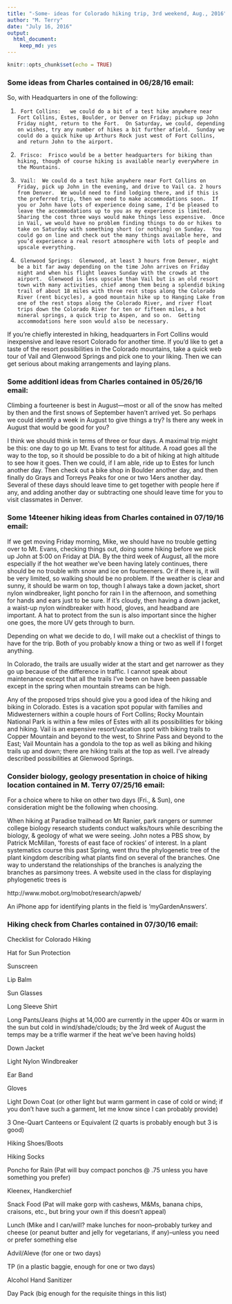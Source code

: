 ```yaml
---
title: "-Some- ideas for Colorado hiking trip, 3rd weekend, Aug., 2016"
author: "M. Terry"
date: "July 16, 2016"
output: 
  html_document: 
    keep_md: yes
---
```


```r
knitr::opts_chunk$set(echo = TRUE)
```

### Some ideas from Charles contained in **06/28/16** email:

So, with Headquarters in one of the following:

 1)      Fort Collins:   we could do a bit of a test hike anywhere near Fort Collins, Estes, Boulder, or Denver on Friday; pickup up John Friday night, return to the Fort.  On Saturday, we could, depending on wishes, try any number of hikes a bit further afield.  Sunday we could do a quick hike up Arthurs Rock just west of Fort Collins, and return John to the airport.

2)      Frisco:  Frisco would be a better headquarters for biking than hiking, though of course hiking is available nearly everywhere in the Mountains. 

3)      Vail:  We could do a test hike anywhere near Fort Collins on Friday, pick up John in the evening, and drive to Vail ca. 2 hours from Denver.  We would need to find lodging there, and if this is the preferred trip, then we need to make accommodations soon.  If you or John have lots of experience doing same, I’d be pleased to leave the accommodations up to you as my experience is limited.  Sharing the cost three ways would make things less expensive.  Once in Vail, we would have no problem finding things to do or hikes to take on Saturday with something short (or nothing) on Sunday.  You could go on line and check out the many things available here, and you’d experience a real resort atmosphere with lots of people and upscale everything. 

4)      Glenwood Springs:  Glenwood, at least 3 hours from Denver, might be a bit far away depending on the time John arrives on Friday night and when his flight leaves Sunday with the crowds at the airport.  Glenwood is less upscale than Vail but is an old resort town with many activities, chief among them being a splendid biking trail of about 18 miles with three rest stops along the Colorado River (rent bicycles), a good mountain hike up to Hanging Lake from one of the rest stops along the Colorado River, and river float trips down the Colorado River for ten or fifteen miles, a hot mineral springs, a quick trip to Aspen, and so on.  Getting accommodations here soon would also be necessary.     

 

If you’re chiefly interested in hiking, headquarters in Fort Collins would inexpensive and leave resort Colorado for another time.  If you’d like to get a taste of the resort possibilities in the Colorado mountains, take a quick web tour of Vail and Glenwood Springs and pick one to your liking.  Then we can get serious about making arrangements and laying plans. 


### Some additionl ideas from Charles contained in **05/26/16** email:

Climbing a fourteener is  best in August—most or all of the snow has melted by then and the first snows of September haven’t arrived yet.  So perhaps we could identify a week in August to give things a try?  Is there any week in August that would be good for you?

 
I think we should think in terms of three or four days.  A maximal trip might be this:  one day to go up Mt. Evans to test for altitude.  A road goes all the way to the top, so it should be possible to do a bit of hiking at high altitude to see how it goes.  Then we could, if I am able, ride up to Estes for lunch another day.  Then  check out a bike shop in Boulder another day, and then finally do Grays and Torreys Peaks for one or two 14ers another day.  Several of these days should leave time to get together with people here if any, and adding another day or subtracting one should leave time for you to visit classmates in Denver.  

### Some 14teener hiking ideas from Charles contained in **07/19/16** email:

If we get moving Friday morning, Mike, we should have no trouble getting over to Mt. Evans, checking things out, doing some hiking before we pick up John at 5:00 on Friday at DIA.  By the third week of August, all the more especially if the hot weather we’ve been having lately continues, there should be no trouble with snow and ice on fourteeners.  Or if there is, it will be very limited, so walking should be no problem.  If the weather is clear and sunny, it should be warm on top, though I always take a down jacket, short nylon windbreaker, light poncho for rain I in the afternoon, and something for hands and ears just to be sure.  If it’s cloudy, then having a down jacket, a waist-up nylon windbreaker with hood, gloves, and headband are important.  A hat to protect from the sun is also important since the higher one goes, the more UV gets through to burn.     

 Depending on what we decide to do, I will make out a checklist of things to have for the trip.  Both of you probably know a thing or two as well if I forget anything.   

 In Colorado, the trails are usually wider at the start and get narrower as they go up because of the difference in traffic.  I cannot speak about maintenance except that all the trails I’ve been on have been passable except in the spring when mountain streams can be high.

 Any of the proposed trips should give you a good idea of the hiking and biking in Colorado.  Estes is a vacation spot popular with families and Midwesterners within a couple hours of Fort Collins; Rocky Mountain National Park is within a few miles of Estes with all its possibilities for biking and hiking.  Vail is an expensive resort/vacation spot with biking trails to Copper Mountain and beyond to the west, to Shrine Pass and beyond to the East; Vail Mountain has a gondola to the top as well as biking and hiking trails up and down;  there are hiking trails at the top as well.  I’ve already described possibilities at Glenwood Springs. 

### Consider biology, geology presentation in choice of hiking location contained in M. Terry **07/25/16** email:

For a choice where to hike on other two days (Fri., & Sun), one consideration might be the following when choosing. 

When hiking at Paradise trailhead on Mt Ranier, park rangers or summer college biology research students conduct walks/tours while describing the biology, & geology of what we were seeing. John notes a PBS show, by Patrick McMillan, 'forests of east face of rockies' of interest. In a plant systematics course this past Spring, went thru the phylogenetic tree of the plant kingdom describing what plants find on several of the branches. One way to understand the relationships of the branches is analyzing the branches as parsimony trees. A website used in the class for displaying phylogenetic trees is 

http://www.mobot.org/mobot/research/apweb/

An iPhone app for identifying plants in the field is 'myGardenAnswers'.

### Hiking check from Charles contained in **07/30/16** email:

Checklist for Colorado Hiking

Hat for Sun Protection

Sunscreen

Lip Balm

Sun Glasses

Long Sleeve Shirt

Long Pants/Jeans (highs at 14,000 are currently in the upper 40s or warm in the sun but cold in wind/shade/clouds; by the 3rd week of August the temps may be a trifle warmer if the heat we've been having holds)

Down Jacket

Light Nylon Windbreaker

Ear Band

Gloves

Light Down Coat (or other light but warm garment in case of cold or wind; if you don't have such a garment, let me know since I can probably provide)

3 One-Quart Canteens or Equivalent (2 quarts is probably enough but 3 is good)

Hiking Shoes/Boots

Hiking Socks

Poncho  for Rain (Pat will buy compact ponchos @ .75 unless you have something you prefer)

Kleenex, Handkerchief

Snack Food (Pat will make gorp with cashews, M&Ms, banana chips, craisons, etc., but bring your own if this doesn't appeal)

Lunch (Mike and I can/will? make lunches for noon--probably turkey and cheese (or peanut butter and jelly for vegetarians, if any)--unless you need or prefer something else

Advil/Aleve (for one or two days)

TP (in a plastic baggie, enough for one or two days)

Alcohol Hand Sanitizer

Day Pack (big enough for the requisite things in this list)


